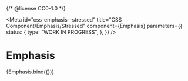 {/* @license CC0-1.0 */}


<Meta
  id="css-emphasis--stressed"
  title="CSS Component/Emphasis/Stressed"
  component={Emphasis}
  parameters={{
    status: {
      type: "WORK IN PROGRESS",
    },
  }}
/>

# Emphasis

<Canvas>
  <Story
    name="Stressed"
    args={{
      ...exampleArgs,
      stressed: true,
    }}
  >
    {Emphasis.bind({})}
  </Story>
</Canvas>
